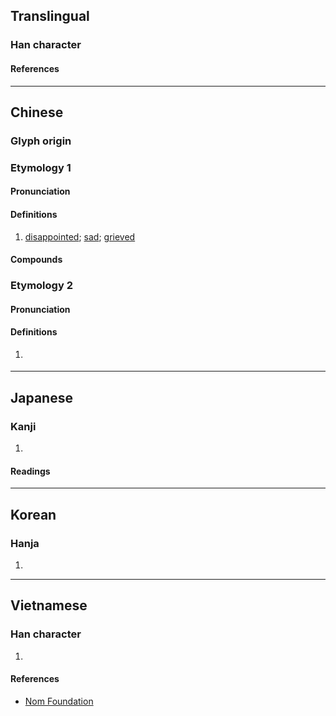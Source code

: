 {{character info}}
==Translingual==

===Han character===
{{Han char|rn=61|rad=心|as=08|sn=11|four=97020|canj=PBGR|ids=⿰忄周}}

====References====
{{Han ref|kx=0389.340|dkj=10757|dj=0724.010|hdz=42317.100|uh=60C6}}

----

==Chinese==
{{zh-forms}}

===Glyph origin===
{{Han etym}}

===Etymology 1===

====Pronunciation====
{{zh-pron
|m=chóu
|c=cau4
|mc=1
|oc=y
|cat=a
}}

====Definitions====
{{zh-hanzi}}

# [[disappointed]]; [[sad]]; [[grieved]]

====Compounds====
{{zh-der|惆惋|惆悵|惆然}}

===Etymology 2===

====Pronunciation====
{{zh-pron
|m=qiū
|mc=2
|oc=n
|cat=a
}}

====Definitions====
{{zh-hanzi}}

# {{zh-hg}} {{zh-alt-form|恘|[[perverse]]}}

----

==Japanese==

===Kanji===
{{ja-kanji|grade=|rs=心08}}

# {{rfdef|ja|sort=心08}}

====Readings====
{{ja-readings
|goon=ちゅう<ちう
|kanon=ちゅう<ちう
|kun=うら-む}}

----

==Korean==

===Hanja===
{{ko-hanja|추}}

# {{rfdef|ko|sort=心08}}

----

==Vietnamese==

===Han character===
{{vi-readings|rs=心08|reading=trù}}

# {{rfdef|vi|sort=心08}}

====References====
* [http://nomfoundation.org/common/nom_details.php?codepoint=60c6 Nom Foundation]